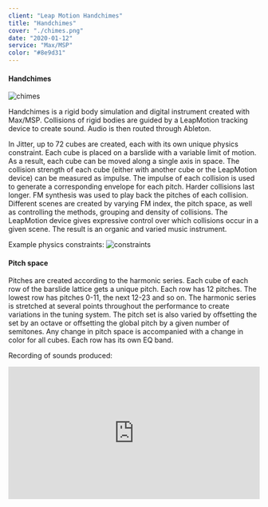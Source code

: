 ```yaml
---
client: "Leap Motion Handchimes"
title: "Handchimes"
cover: "./chimes.png"
date: "2020-01-12"
service: "Max/MSP"
color: "#8e9d31"
---
```


#### Handchimes
![chimes](chimes2.png "chimes")

Handchimes is a rigid body simulation and digital instrument created with
Max/MSP. Collisions of rigid bodies are guided by a LeapMotion tracking device to create
sound. Audio is then routed through Ableton.

In Jitter, up to 72 cubes are created, each with its own unique physics constraint. Each
cube is placed on a barslide with a variable limit of motion. As a result, each cube can be moved
along a single axis in space. The collision strength of each cube (either with another cube or the
LeapMotion device) can be measured as impulse. The impulse of each collision is used to
generate a corresponding envelope for each pitch. Harder collisions last longer.
FM synthesis was used to play back the pitches of each collision. Different scenes are
created by varying FM index, the pitch space, as well as controlling the methods, grouping and
density of collisions. The LeapMotion device gives expressive control over which collisions
occur in a given scene. The result is an organic and varied music instrument.

Example physics constraints:
![constraints](chimes5.png "constaints")

#### Pitch space
Pitches are created according to the harmonic series. Each cube of each row of the barslide
lattice gets a unique pitch. Each row has 12 pitches. The lowest row has pitches 0-11, the next
12-23 and so on. The harmonic series is stretched at several points throughout the performance
to create variations in the tuning system. The pitch set is also varied by offsetting the set by an
octave or offsetting the global pitch by a given number of semitones. Any change in pitch space is accompanied with a change in color for all cubes.
Each row has its own EQ band.

Recording of sounds produced:
<iframe width="100%" height="265" src="https://clyp.it/4vv2hfqq/widget" frameborder="0"></iframe>
